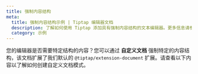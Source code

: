 ```yaml
---
title: 强制内容结构
meta:
  title: 强制内容结构示例 | Tiptap 编辑器文档
  description: 了解如何使用 Tiptap 添加具有强制内容结构的文本编辑器。更多信息请参阅我们的文档！
  category: 示例
---
```



您的编辑器是否需要特定结构的内容？您可以通过 **自定义文档** 强制特定的内容结构，该文档扩展了我们默认的 `@tiptap/extension-document` 扩展。请查看以下内容以了解如何创建自定义文档模式。

<CodeDemo path="/Examples/CustomDocument" />